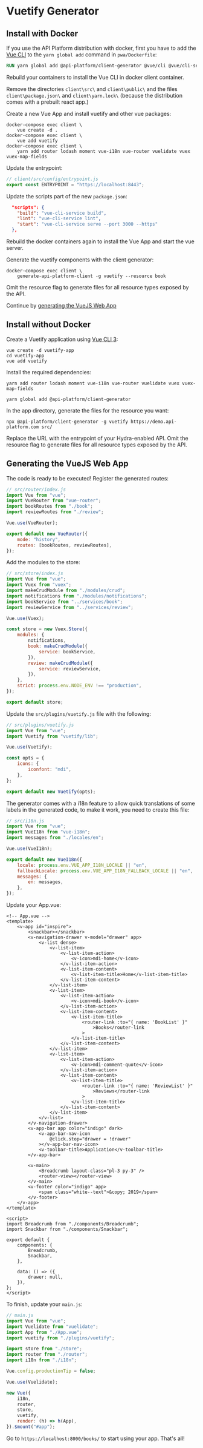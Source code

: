 # Vuetify Generator

## Install with Docker

If you use the API Platform distribution with docker, first you have to add the [Vue CLI](https://cli.vuejs.org/guide/) to the `yarn global add` command in `pwa/Dockerfile`:

```dockerfile
RUN yarn global add @api-platform/client-generator @vue/cli @vue/cli-service-global
```

Rebuild your containers to install the Vue CLI in docker client container.

Remove the directories `client\src\` and `client\public\` and the files `client\package.json\` and `client\yarn.lock\` (because the distribution comes with a prebuilt react app.)

Create a new Vue App and install vuetify and other vue packages:

```console
docker-compose exec client \
    vue create -d .
docker-compose exec client \
    vue add vuetify
docker-compose exec client \
    yarn add router lodash moment vue-i18n vue-router vuelidate vuex vuex-map-fields
```

Update the entrypoint:

```javascript
// client/src/config/entrypoint.js
export const ENTRYPOINT = "https://localhost:8443";
```

Update the scripts part of the new `package.json`:

```json
  "scripts": {
    "build": "vue-cli-service build",
    "lint": "vue-cli-service lint",
    "start": "vue-cli-service serve --port 3000 --https"
  },
```

Rebuild the docker containers again to install the Vue App and start the vue server.

Generate the vuetify components with the client generator:

```console
docker-compose exec client \
    generate-api-platform-client -g vuetify --resource book
```

Omit the resource flag to generate files for all resource types exposed by the API.

Continue by [generating the VueJS Web App](#generating-the-vuejs-web-app)

## Install without Docker

Create a Vuetify application using
[Vue CLI 3](https://cli.vuejs.org/guide/):

```console
vue create -d vuetify-app
cd vuetify-app
vue add vuetify
```

Install the required dependencies:

```console
yarn add router lodash moment vue-i18n vue-router vuelidate vuex vuex-map-fields

yarn global add @api-platform/client-generator
```

In the app directory, generate the files for the resource you want:

```console
npx @api-platform/client-generator -g vuetify https://demo.api-platform.com src/
```

Replace the URL with the entrypoint of your Hydra-enabled API. Omit the resource flag to generate files for all resource types exposed by the API.

## Generating the VueJS Web App

The code is ready to be executed! Register the generated routes:

```javascript
// src/router/index.js
import Vue from "vue";
import VueRouter from "vue-router";
import bookRoutes from "./book";
import reviewRoutes from "./review";

Vue.use(VueRouter);

export default new VueRouter({
    mode: "history",
    routes: [bookRoutes, reviewRoutes],
});
```

Add the modules to the store:

```javascript
// src/store/index.js
import Vue from "vue";
import Vuex from "vuex";
import makeCrudModule from "./modules/crud";
import notifications from "./modules/notifications";
import bookService from "../services/book";
import reviewService from "../services/review";

Vue.use(Vuex);

const store = new Vuex.Store({
    modules: {
        notifications,
        book: makeCrudModule({
            service: bookService,
        }),
        review: makeCrudModule({
            service: reviewService,
        }),
    },
    strict: process.env.NODE_ENV !== "production",
});

export default store;
```

Update the `src/plugins/vuetify.js` file with the following:

```javascript
// src/plugins/vuetify.js
import Vue from "vue";
import Vuetify from "vuetify/lib";

Vue.use(Vuetify);

const opts = {
    icons: {
        iconfont: "mdi",
    },
};

export default new Vuetify(opts);
```

The generator comes with a i18n feature to allow quick translations of some labels in the generated code, to make it
work, you need to create this file:

```javascript
// src/i18n.js
import Vue from "vue";
import VueI18n from "vue-i18n";
import messages from "./locales/en";

Vue.use(VueI18n);

export default new VueI18n({
    locale: process.env.VUE_APP_I18N_LOCALE || "en",
    fallbackLocale: process.env.VUE_APP_I18N_FALLBACK_LOCALE || "en",
    messages: {
        en: messages,
    },
});
```

Update your App.vue:

```vue
<!-- App.vue -->
<template>
    <v-app id="inspire">
        <snackbar></snackbar>
        <v-navigation-drawer v-model="drawer" app>
            <v-list dense>
                <v-list-item>
                    <v-list-item-action>
                        <v-icon>mdi-home</v-icon>
                    </v-list-item-action>
                    <v-list-item-content>
                        <v-list-item-title>Home</v-list-item-title>
                    </v-list-item-content>
                </v-list-item>
                <v-list-item>
                    <v-list-item-action>
                        <v-icon>mdi-book</v-icon>
                    </v-list-item-action>
                    <v-list-item-content>
                        <v-list-item-title>
                            <router-link :to="{ name: 'BookList' }"
                                >Books</router-link
                            >
                        </v-list-item-title>
                    </v-list-item-content>
                </v-list-item>
                <v-list-item>
                    <v-list-item-action>
                        <v-icon>mdi-comment-quote</v-icon>
                    </v-list-item-action>
                    <v-list-item-content>
                        <v-list-item-title>
                            <router-link :to="{ name: 'ReviewList' }"
                                >Reviews</router-link
                            >
                        </v-list-item-title>
                    </v-list-item-content>
                </v-list-item>
            </v-list>
        </v-navigation-drawer>
        <v-app-bar app color="indigo" dark>
            <v-app-bar-nav-icon
                @click.stop="drawer = !drawer"
            ></v-app-bar-nav-icon>
            <v-toolbar-title>Application</v-toolbar-title>
        </v-app-bar>

        <v-main>
            <Breadcrumb layout-class="pl-3 py-3" />
            <router-view></router-view>
        </v-main>
        <v-footer color="indigo" app>
            <span class="white--text">&copy; 2019</span>
        </v-footer>
    </v-app>
</template>

<script>
import Breadcrumb from "./components/Breadcrumb";
import Snackbar from "./components/Snackbar";

export default {
    components: {
        Breadcrumb,
        Snackbar,
    },

    data: () => ({
        drawer: null,
    }),
};
</script>
```

To finish, update your `main.js`:

```javascript
// main.js
import Vue from "vue";
import Vuelidate from "vuelidate";
import App from "./App.vue";
import vuetify from "./plugins/vuetify";

import store from "./store";
import router from "./router";
import i18n from "./i18n";

Vue.config.productionTip = false;

Vue.use(Vuelidate);

new Vue({
    i18n,
    router,
    store,
    vuetify,
    render: (h) => h(App),
}).$mount("#app");
```

Go to `https://localhost:8000/books/` to start using your app.
That's all!
